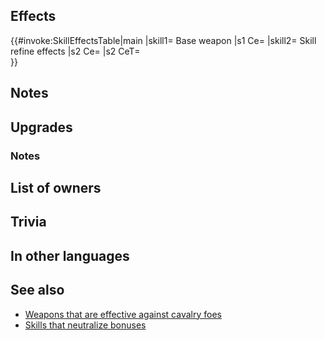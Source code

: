 {{Weapon Infobox
|tagid=SID_ホースキラー＋
|weaponType=Lance
|weaponName={{PAGENAME}}
|altWeaponName=Ridersbane Plus
|might=14
|range=1
|effectiveness=cavalry
|effect=Effective against cavalry foes.
|cost=300
|exclusive=0
|statModifiers=0,14,0,0,0
|refinePaths=Skill1,Atk,Spd,Def,Res
|refineSP=350
|refineMedals=500
|refineStones=50
|effectSkill1=Neutralizes cavalry foes' bonuses (from skills like Fortify, Rally, etc.) during combat.
|iconSkill1=Dull Cavalry W.png
|tagidExtraSkill1=無
|properties=random_all
}}
==Effects==
{{#invoke:SkillEffectsTable|main
|skill1={{SCi|weapon}} Base weapon
|s1 Ce={{Eft|Effectiveness|{{Mt|Cavalry}}}}
|skill2={{Si|Ridersbane+|refine=Skill1}} Skill refine effects
|s2 Ce={{Eft|Neutralize Bonus}}
|s2 CeT={{Mt|Cavalry}}<br>{{Tgt|Foes}}
}}
==Notes==
{{Effective damage bonus|cavalry}}
==Upgrades==
{{Weapon Upgrade List}}
===Notes===
{{Bonus neutralization}}
==List of owners==
{{Skill Hero List}}
==Trivia==
{{Rsn|強化無効R騎馬|Dull Cavalry}}
==In other languages==
{{OtherLanguages
|japanese=ホースキラー＋
|german=Rittertod+
|spanishEU=Antijinetes +
|spanishLA=Antijinetes +
|french=Caballucide +
|italian=Picca+
|chineseTW=殺馬槍＋
|portuguese=Findaginete+
}}
==See also==
* [[Weapons that are effective against cavalry foes]]
* [[Skills that neutralize bonuses]]
{{Weapons Navbox}}